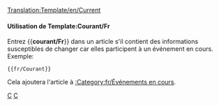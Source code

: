 <noinclude>[[Translation:Template/en/Current]]</noinclude><noinclude></noinclude>{{fr/Fenêtre de message| type  = annonce
| image =en/Current event.png| alt = Current event
| texte = Cet article concerne un événement en cours. Une partie de son contenu pourrait donc être périmée. L'article devrait faire l'objet d'une attention plus soutenue tant que l'événement reste en cours.
}}<includeonly>{{{1|[[Category:fr/Événements en cours]]}}}</includeonly><noinclude>

====Utilisation de Template:Courant/Fr====
Entrez <nowiki>{{</nowiki>'''courant/Fr'''<nowiki>}}</nowiki> dans un article s'il contient des informations susceptibles de changer car elles participent à un événement en cours. Exemple:
<pre>{{fr/Courant}}</pre>
Cela ajoutera l'article à [[:Category:fr/Événements en cours]].

[[Category:fr/Modèles|C]][[Category:fr/Fenêtres de message|C]]
</noinclude>